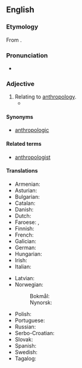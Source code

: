 ==English==

===Etymology===
From {{suffix|anthropology|ical|lang=en}}.

===Pronunciation===
* {{a|US}} {{IPA|/æn.θɹə.pə.ˈlɑdʒikəl/|lang=en}}

===Adjective===
{{en-adj}}

# Relating to [[anthropology]].
#* {{quote-magazine|year=2012|month=March-April
|author=John T. Jost
|title=Social Justice: Is It in Our Nature (and Our Future)?
|volume=100|issue=2|page=162
|magazine={{w|American Scientist}}
|url=http://www.americanscientist.org/bookshelf/pub/social-justice-is-it-in-our-nature-and-our-future
|passage=He draws eclectically on studies of baboons, descriptive '''anthropological''' accounts of hunter-gatherer societies and, in a few cases, the fossil record.}}

====Synonyms====
* [[anthropologic]]

====Related terms====
* [[anthropologist]]

====Translations====
{{trans-top|relating to anthropology}}
* Armenian: {{t+|hy|մարդաբանական}}
* Asturian: {{t|ast|antropolóxicu}}
* Bulgarian: {{t|bg|антропологичен}}
* Catalan: {{t|ca|antropològic}}
* Danish: {{t|da|antropologisk}}
* Dutch: {{t+|nl|antropologisch}}
* Faroese: {{t|fo|mannfrøði-}}, {{t|fo|mannfrøðiligur}}
* Finnish: {{t+|fi|antropologinen}}
* French: {{t+|fr|anthropologique}}
* Galician: {{t|gl|antropolóxico}}
* German: {{t+|de|anthropologisch}}
* Hungarian: {{t+|hu|antropológiai}}
* Irish: {{t|ga|antraipeolaíoch}}
* Italian: {{t+|it|antropologico}}
{{trans-mid}}
* Latvian: {{t|lv|antropoloģisks}}
* Norwegian:
*: Bokmål: {{t|nb|antropologisk}}
*: Nynorsk: {{t|nn|antropologisk}}
* Polish: {{t+|pl|antropologiczny}}
* Portuguese: {{t|pt|antropológico}}
* Russian: {{t+|ru|антропологи́ческий}}
* Serbo-Croatian: {{t+|sh|antropološki}}
* Slovak: {{t+|sk|antropologický}}
* Spanish: {{t+|es|antropológico|m}}
* Swedish: {{t+|sv|antropologisk}}
* Tagalog: {{t|tl|dalubtauhin}}
{{trans-bottom}}